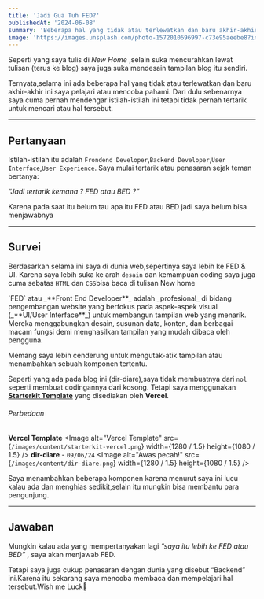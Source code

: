 ```yaml
---
title: 'Jadi Gua Tuh FED?'
publishedAt: '2024-06-08'
summary: 'Beberapa hal yang tidak atau terlewatkan dan baru akhir-akhir ini saya pelajari atau mencoba pahami.'
image: 'https://images.unsplash.com/photo-1572010696997-c73e95aeebe8?ixlib=rb-4.0.3&ixid=M3wxMjA3fDB8MHxwaG90by1wYWdlfHx8fGVufDB8fHx8fA==&auto'
---
```


Seperti yang saya tulis di *New Home* ,selain suka mencurahkan lewat tulisan (terus ke blog) 
saya juga suka mendesain tampilan blog itu sendiri.

Ternyata,selama ini ada beberapa hal yang tidak atau terlewatkan dan baru akhir-akhir ini saya pelajari atau mencoba pahami.
Dari dulu sebenarnya saya cuma pernah mendengar istilah-istilah ini tetapi tidak pernah tertarik untuk mencari atau hal tersebut.

<hr className='border-neutral-300 dark:border-neutral-800' />

## Pertanyaan

Istilah-istilah itu adalah `Frondend Developer`,`Backend Developer`,`User Interface`,`User Experience`.
Saya mulai tertarik atau penasaran sejak teman bertanya:

*“Jadi tertarik kemana ? FED atau BED ?”*

Karena pada saat itu belum tau apa itu FED atau BED jadi saya belum bisa menjawabnya

<hr className='border-neutral-300 dark:border-neutral-800' />

## Survei

Berdasarkan selama ini saya di dunia web,sepertinya saya lebih ke FED & UI.
Karena saya lebih suka ke arah `desain` dan kemampuan coding saya juga cuma sebatas `HTML` dan `CSS`bisa baca di tulisan New home

<Relatepost 
 href='/blog/new-home'
 title="New Home"
 desc="New Home" 
 img="https://images.unsplash.com/photo-1589553592831-f1503cf6d88e?q=80&w=1933&auto=format&fit=crop&ixlib=rb-4.0.3&ixid=M3wxMjA3fDB8MHxwaG90by1wYWdlfHx8fGVufDB8fHx8fA%3D%3D" 
 date="Jun 3, 2024" />

<Cbox href='https://www.dewaweb.com/blog/front-end-developer/#Apa_itu_Front_End_Developer' source='dewaweb'>
        `FED` atau _**Front End Developer**_ adalah _profesional_ di bidang pengembangan website yang berfokus pada 
        aspek-aspek visual (_**UI/User Interface**_) untuk membangun tampilan web yang menarik. 
        Mereka menggabungkan desain, susunan data, konten, dan berbagai macam fungsi demi menghasilkan tampilan yang mudah dibaca oleh pengguna.
</Cbox>


Memang saya lebih cenderung untuk mengutak-atik tampilan atau menambahkan sebuah komponen tertentu.

Seperti yang ada pada blog ini (dir-diare),saya tidak membuatnya dari `nol` seperti membuat codingannya dari kosong.
Tetapi saya menggunakan <a href='https://github.com/vercel/next.js/tree/canary/examples/starter-kit' target='_blank'>**Starterkit Template**</a> yang disediakan oleh **Vercel**.

###### Perbedaan 

**Vercel Template**
<Image
    alt="Vercel Template"
    src={`/images/content/starterkit-vercel.png`}
    width={1280 / 1.5}
    height={1080 / 1.5}
/>
**dir-diare** - `09/06/24`
<Image
    alt="Awas pecah!"
    src={`/images/content/dir-diare.png`}
    width={1280 / 1.5}
    height={1080 / 1.5}
/>

Saya menambahkan beberapa komponen karena menurut saya ini lucu kalau ada dan menghias sedikit,selain itu mungkin bisa membantu para pengunjung.

<hr className='border-neutral-300 dark:border-neutral-800' />

## Jawaban 

Mungkin kalau ada yang mempertanyakan lagi *“saya itu lebih ke FED atau BED”* , saya akan menjawab FED.

Tetapi saya juga cukup penasaran dengan dunia yang disebut “Backend” ini.Karena itu sekarang saya mencoba membaca dan mempelajari hal tersebut.Wish me Luck🫰